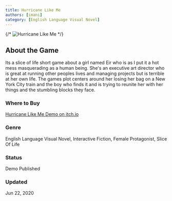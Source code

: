 ```yaml
---
title: Hurricane Like Me
authors: [imani]
category: [English Language Visual Novel]
---
```


{/* ![Hurricane Like Me](./static/img/logos/hurricane_like_me_logo_by_mitoky.png) */}

## About the Game
Its a slice of life short game about a girl named Eir who is as I put it a hot mess masquerading as a human being. She's an executive art director who is great at running other peoples lives and managing projects but is  terrible at her own life. The games plot centers around her losing her bag on a New York City train and the boy who finds it and is trying to reunite her with her things and the stumbling blocks they face.
### Where to Buy 
[Hurricane Like Me Demo on itch.io](https://margaretcatter.itch.io/hurricane-like-me-demo)
### Genre 
English Language Visual Novel, Interactive Fiction, Female Protagonist, Slice Of Life
### Status
Demo Published
### Updated
Jun 22, 2020



